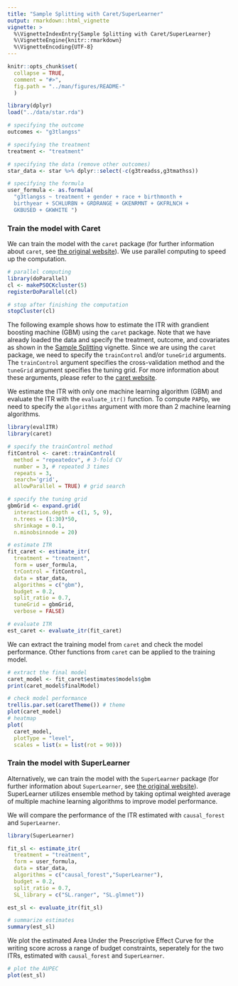 ```yaml
---
title: "Sample Splitting with Caret/SuperLearner"
output: rmarkdown::html_vignette
vignette: >
  %\VignetteIndexEntry{Sample Splitting with Caret/SuperLearner}
  %\VignetteEngine{knitr::rmarkdown}
  %\VignetteEncoding{UTF-8}
---
```


```r
knitr::opts_chunk$set(
  collapse = TRUE,
  comment = "#>",
  fig.path = "../man/figures/README-"
  )

library(dplyr)
load("../data/star.rda")

# specifying the outcome
outcomes <- "g3tlangss"

# specifying the treatment
treatment <- "treatment"

# specifying the data (remove other outcomes)
star_data <- star %>% dplyr::select(-c(g3treadss,g3tmathss))

# specifying the formula
user_formula <- as.formula(
  "g3tlangss ~ treatment + gender + race + birthmonth + 
  birthyear + SCHLURBN + GRDRANGE + GKENRMNT + GKFRLNCH + 
  GKBUSED + GKWHITE ")
```

### Train the model with Caret

We can train the model with the `caret` package (for further information about `caret`, see [the original website](http://topepo.github.io/caret/index.html)). We use parallel computing to speed up the computation. 

```r
# parallel computing
library(doParallel)
cl <- makePSOCKcluster(5)
registerDoParallel(cl)

# stop after finishing the computation
stopCluster(cl)
```

The following example shows how to estimate the ITR with grandient boosting machine (GBM) using the `caret` package. Note that we have already loaded the data and specify the treatment, outcome, and covariates as shown in the [Sample Splitting](docs/articles/sample_split.html) vignette. Since we are using the `caret` package, we need to specify the `trainControl` and/or `tuneGrid` arguments. The `trainControl` argument specifies the cross-validation method and the `tuneGrid` argument specifies the tuning grid. For more information about these arguments, please refer to the [caret website](http://topepo.github.io/caret/model-training-and-tuning.html).

We estimate the ITR with only one machine learning algorithm (GBM) and evaluate the ITR with the `evaluate_itr()` function. To compute `PAPDp`, we need to specify the `algorithms` argument with more than 2 machine learning algorithms.

```r
library(evalITR)
library(caret)

# specify the trainControl method
fitControl <- caret::trainControl(
  method = "repeatedcv", # 3-fold CV
  number = 3, # repeated 3 times
  repeats = 3,
  search='grid',
  allowParallel = TRUE) # grid search

# specify the tuning grid
gbmGrid <- expand.grid(
  interaction.depth = c(1, 5, 9), 
  n.trees = (1:30)*50, 
  shrinkage = 0.1,
  n.minobsinnode = 20)

# estimate ITR
fit_caret <- estimate_itr(
  treatment = "treatment",
  form = user_formula,
  trControl = fitControl,
  data = star_data,
  algorithms = c("gbm"),
  budget = 0.2,
  split_ratio = 0.7,
  tuneGrid = gbmGrid,
  verbose = FALSE)

# evaluate ITR
est_caret <- evaluate_itr(fit_caret)

```


We can extract the training model from `caret` and check the model performance. Other functions from `caret` can be applied to the training model.

```r
# extract the final model
caret_model <- fit_caret$estimates$models$gbm
print(caret_model$finalModel)

# check model performance
trellis.par.set(caretTheme()) # theme
plot(caret_model) 
# heatmap 
plot(
  caret_model, 
  plotType = "level",
  scales = list(x = list(rot = 90)))
```

### Train the model with SuperLearner

Alternatively, we can train the model with the `SuperLearner` package (for further information about `SuperLearner`, see [the original website](https://cran.r-project.org/web/packages/SuperLearner/vignettes/Guide-to-SuperLearner.html#fit-individual-models)). SuperLearner utilizes ensemble method by taking optimal weighted average of multiple machine learning algorithms to improve model performance. 

We will compare the performance of the ITR estimated with `causal_forest` and `SuperLearner`.   
  
```r
library(SuperLearner)

fit_sl <- estimate_itr(
  treatment = "treatment",
  form = user_formula,
  data = star_data,
  algorithms = c("causal_forest","SuperLearner"),
  budget = 0.2,
  split_ratio = 0.7,
  SL_library = c("SL.ranger", "SL.glmnet"))

est_sl <- evaluate_itr(fit_sl)

# summarize estimates
summary(est_sl)
```

We plot the estimated Area Under the Prescriptive Effect Curve for the writing score across a range of budget constraints, seperately for the two ITRs, estimated with `causal_forest` and `SuperLearner`. 

```r
# plot the AUPEC 
plot(est_sl)
```
